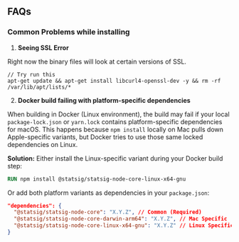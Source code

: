 ## FAQs

### Common Problems while installing

1. **Seeing SSL Error**

Right now the binary files will look at certain versions of SSL. 

```shell
// Try run this
apt-get update && apt-get install libcurl4-openssl-dev -y && rm -rf /var/lib/apt/lists/*
```

2. **Docker build failing with platform-specific dependencies**

When building in Docker (Linux environment), the build may fail if your local `package-lock.json` or `yarn.lock` contains platform-specific dependencies for macOS. This happens because `npm install` locally on Mac pulls down Apple-specific variants, but Docker tries to use those same locked dependencies on Linux.

**Solution:** Either install the Linux-specific variant during your Docker build step:

```dockerfile
RUN npm install @statsig/statsig-node-core-linux-x64-gnu
```

Or add both platform variants as dependencies in your `package.json`:

```json
"dependencies": {
  "@statsig/statsig-node-core": "X.Y.Z", // Common (Required)
  "@statsig/statsig-node-core-darwin-arm64": "X.Y.Z", // Mac Specific
  "@statsig/statsig-node-core-linux-x64-gnu": "X.Y.Z" // Linux Specific
}
```

